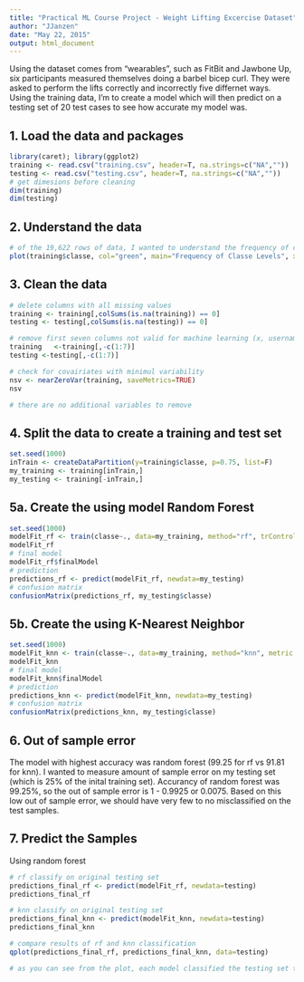 ```yaml
---
title: "Practical ML Course Project - Weight Lifting Excercise Dataset"
author: "JJanzen"
date: "May 22, 2015"
output: html_document
---
```


Using the dataset comes from "wearables", such as FitBit and Jawbone Up, six participants measured themselves doing a barbel bicep curl.  They were asked to perform the lifts correctly and incorrectly five differnet ways.  Using the training data, I'm to create a model which will then predict on a testing set of 20 test cases to see how accurate my model was.  

## 1. Load the data and packages
```r
library(caret); library(ggplot2)
training <- read.csv("training.csv", header=T, na.strings=c("NA",""))
testing <- read.csv("testing.csv", header=T, na.strings=c("NA",""))
# get dimesions before cleaning
dim(training)
dim(testing)
```
## 2. Understand the data
```r
# of the 19,622 rows of data, I wanted to understand the frequency of classe
plot(training$classe, col="green", main="Frequency of Classe Levels", xlab="classe levels", ylab="Frequency")
```

## 3. Clean the data
```r
# delete columns with all missing values
training <- training[,colSums(is.na(training)) == 0]
testing <- testing[,colSums(is.na(testing)) == 0]

# remove first seven columns not valid for machine learning (x, username, timestamps, new_window, and num_window )
training   <-training[,-c(1:7)]
testing <-testing[,-c(1:7)]

# check for covairiates with minimul variability
nsv <- nearZeroVar(training, saveMetrics=TRUE)
nsv

# there are no additional variables to remove
```

## 4. Split the data to create a training and test set
```r
set.seed(1000)
inTrain <- createDataPartition(y=training$classe, p=0.75, list=F)
my_training <- training[inTrain,]
my_testing <- training[-inTrain,]
```

## 5a. Create the using model Random Forest
```r
set.seed(1000)
modelFit_rf <- train(classe~., data=my_training, method="rf", trControl=trainControl(method="cv", number = 4))
modelFit_rf
# final model
modelFit_rf$finalModel
# prediction
predictions_rf <- predict(modelFit_rf, newdata=my_testing)
# confusion matrix
confusionMatrix(predictions_rf, my_testing$classe)
```

## 5b. Create the using K-Nearest Neighbor
```r
set.seed(1000)
modelFit_knn <- train(classe~., data=my_training, method="knn", metric = "Accuracy", trControl=trainControl(method="cv", number = 4))
modelFit_knn
# final model
modelFit_knn$finalModel
# prediction
predictions_knn <- predict(modelFit_knn, newdata=my_testing)
# confusion matrix
confusionMatrix(predictions_knn, my_testing$classe)
```

## 6. Out of sample error
The model with highest accuracy was random forest (99.25 for rf vs 91.81 for knn).  I wanted to measure amount of sample error on my testing set (which is 25% of the inital training set).  Accurancy of random forest was 99.25%, so the out of sample error is 1 - 0.9925 or 0.0075.  Based on this low out of sample error, we should have very few to no misclassified on the test samples. 

## 7. Predict the Samples
Using random forest
```r
# rf classify on original testing set
predictions_final_rf <- predict(modelFit_rf, newdata=testing)
predictions_final_rf

# knn classify on original testing set
predictions_final_knn <- predict(modelFit_knn, newdata=testing)
predictions_final_knn

# compare results of rf and knn classification
qplot(predictions_final_rf, predictions_final_knn, data=testing)

# as you can see from the plot, each model classified the testing set the same
```

